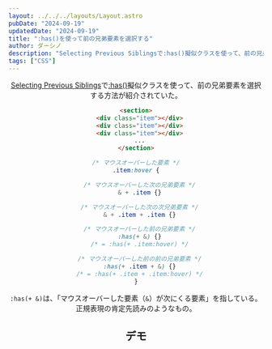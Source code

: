 ```yaml
---
layout: ../../../layouts/Layout.astro
pubDate: "2024-09-19"
updatedDate: "2024-09-19"
title: ":has()を使って前の兄弟要素を選択する"
author: ダーシノ
description: "Selecting Previous Siblingsで:has()擬似クラスを使って、前の兄弟要素を選択する方法が紹介されていた。:has(+ &)は、「マウスオーバーした要素（&）が次にくる要素」を指している。正規表現の肯定先読みのようなもの。"
tags: ["CSS"]
---
```



<Header {...frontmatter} />

[Selecting Previous Siblings](https://frontendmasters.com/blog/selecting-previous-siblings/)で[:has()](https://developer.mozilla.org/en-US/docs/Web/CSS/:has)擬似クラスを使って、前の兄弟要素を選択する方法が紹介されていた。

```html
<section>
  <div class="item"></div>
  <div class="item"></div>
  <div class="item"></div>
  ...
</section>
```

```css
/* マウスオーバーした要素 */
.item:hover {

  /* マウスオーバーした次の兄弟要素 */
  & + .item {}

  /* マウスオーバーした次の次兄弟要素 */
  & + .item + .item {}

  /* マウスオーバーした前の兄弟要素 */
  :has(+ &) {}
  /* = :has(+ .item:hover) */

  /* マウスオーバーした前の前の兄弟要素 */
  :has(+ .item + &) {}
  /* = :has(+ .item + .item:hover) */
}
```

`:has(+ &)`は、「マウスオーバーした要素（`&`）が次にくる要素」を指している。正規表現の肯定先読みのようなもの。

## デモ

<section id="demo">
  <div class="item"></div>
  <div class="item"></div>
  <div class="item"></div>
  <div class="item"></div>
  <div class="item"></div>
  <div class="item"></div>
  <div class="item"></div>
  <div class="item"></div>
  <div class="item"></div>
  <div class="item"></div>
  <div class="item"></div>
  <div class="item"></div>
</section>

<style>{`
#demo {
  display: flex;
  align-items: center;
  gap: 0;
  height: 100px;
}
#demo {
  .item {
    width: 50px;
    height: 50px;
    border: solid 4px;
      transition: all .2s ease-out;
  }

  .item:hover {
    background-color: red;
    width: 100px;
    height: 100px;
    
    /* hover要素の前後 */
    & + .item,
    :has(+ &) {
      background-color: blue;
      width: 80px;
      height: 80px;
    }
    
    /* hover要素の隣の隣 */
    & + .item + .item,
    :has(+ .item + &) {
      background-color: yellow;
      width: 60px;
      height: 60px;
    }
  }
}
`}</style>
